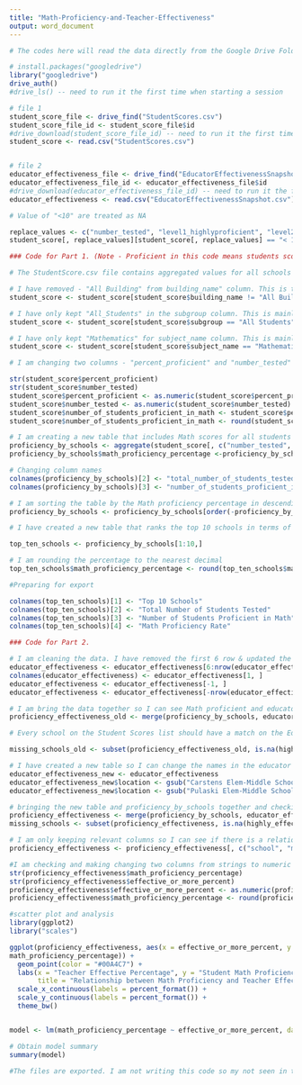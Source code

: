 ---
title: "Math-Proficiency-and-Teacher-Effectiveness"
output: word_document
---


```{r}

# The codes here will read the data directly from the Google Drive Folder where the documents were shared

# install.packages("googledrive")
library("googledrive")
drive_auth()
#drive_ls() -- need to run it the first time when starting a session

# file 1
student_score_file <- drive_find("StudentScores.csv")
student_score_file_id <- student_score_file$id
#drive_download(student_score_file_id) -- need to run it the first time when starting a session
student_score <- read.csv("StudentScores.csv")


# file 2
educator_effectiveness_file <- drive_find("EducatorEffectivenessSnapshot.csv")
educator_effectiveness_file_id <- educator_effectiveness_file$id
#drive_download(educator_effectiveness_file_id) -- need to run it the first time when starting a session
educator_effectiveness <- read.csv("EducatorEffectivenessSnapshot.csv")

```

```{r}
# Value of "<10" are treated as NA

replace_values <- c("number_tested", "level1_highlyproficient", "level2_proficient", "level3_notproficient", "level4_notproficient", "percent_proficient", "average_scaled_score")
student_score[, replace_values][student_score[, replace_values] == "< 10"] <- NA
```


```{r}
### Code for Part 1. (Note - Proficient in this code means students scoring at proficient or higher)
```


```{r}
# The StudentScore.csv file contains aggregated values for all schools in a district, broken down by grade and subgroup. In order to show students who are proficient or higher in Math at each school, I have removed done three things:

# I have removed - "All Building" from building_name" column. This is to ensure that the analysis is school-specific.
student_score <- student_score[student_score$building_name != "All Buildings", ]

# I have only kept "All_Students" in the subgroup column. This is mainly because of the Part 1 question parameter. This will give us analysis of all students at each school, and avoid any confounding factors as students  can belong to different subgroups.
student_score <- student_score[student_score$subgroup == "All Students", ]

# I have only kept "Mathematics" for subject_name column. This is mainly because of the Part 1 question parameter.
student_score <- student_score[student_score$subject_name == "Mathematics", ]

# I am changing two columns - "percent_proficient" and "number_tested" from strings to numeric data types to enable mathematical calculation and create a new column that shows the number of students who are proficient in Math. This new column is the rounded to the nearest whole number to show number of students.

str(student_score$percent_proficient)
str(student_score$number_tested)
student_score$percent_proficient <- as.numeric(student_score$percent_proficient)
student_score$number_tested <- as.numeric(student_score$number_tested)
student_score$number_of_students_proficient_in_math <- student_score$percent_proficient * student_score$number_tested
student_score$number_of_students_proficient_in_math <- round(student_score$number_of_students_proficient_in_math)
```


```{r}
# I am creating a new table that includes Math scores for all students per school. The table includes the total number of students who were tested in Math at each school, as well as the number of students who were proficient in Math. I have calculated a new column to show the Math proficiency percentage at each school.  
proficiency_by_schools <- aggregate(student_score[, c("number_tested", "number_of_students_proficient_in_math")], by = list(school = student_score$building_name), sum, na.rm = TRUE)
proficiency_by_schools$math_proficiency_percentage <-proficiency_by_schools$number_of_students_proficient_in_math * 100 / proficiency_by_schools$number_tested

# Changing column names
colnames(proficiency_by_schools)[2] <- "total_number_of_students_tested_in_math"
colnames(proficiency_by_schools)[3] <- "number_of_students_proficient_in_math"

# I am sorting the table by the Math proficiency percentage in descending order. I have decided not to round the percentage decimals because I will be selecting the top 10 schools based on their Math proficiency percentage, and I do not want the decimal points to affect the ranking in any way.
proficiency_by_schools <- proficiency_by_schools[order(-proficiency_by_schools$math_proficiency_percentage),]
```


```{r}
# I have created a new table that ranks the top 10 schools in terms of Math proficiency. The table includes three columns: the total number of students who were tested in Math at each school, the number of students who were proficient in Math, and the Math proficiency percentage for each school.

top_ten_schools <- proficiency_by_schools[1:10,]

# I am rounding the percentage to the nearest decimal
top_ten_schools$math_proficiency_percentage <- round(top_ten_schools$math_proficiency_percentage * 100) / 100
```


```{r}
#Preparing for export

colnames(top_ten_schools)[1] <- "Top 10 Schools"
colnames(top_ten_schools)[2] <- "Total Number of Students Tested"
colnames(top_ten_schools)[3] <- "Number of Students Proficient in Math"
colnames(top_ten_schools)[4] <- "Math Proficiency Rate"

```




```{r}

### Code for Part 2.

```

```{r}

# I am cleaning the data. I have removed the first 6 row & updated the title. Also, I have removed the last row.
educator_effectiveness <- educator_effectiveness[6:nrow(educator_effectiveness), ]
colnames(educator_effectiveness) <- educator_effectiveness[1, ]
educator_effectiveness <- educator_effectiveness[-1, ]
educator_effectiveness <- educator_effectiveness[-nrow(educator_effectiveness), ]

```


```{r}

# I am bring the data together so I can see Math proficient and educator effectiveness for each school together
proficiency_effectiveness_old <- merge(proficiency_by_schools, educator_effectiveness, by.x = "school", by.y = "location", all.x = TRUE)

# Every school on the Student Scores list should have a match on the Educator Effectiveness Snapshot list, so I am checking here which ones didnt match

missing_schools_old <- subset(proficiency_effectiveness_old, is.na(highly_effective))

# I have created a new table so I can change the names in the educator effectiveness to make it consisten with the student score file
educator_effectiveness_new <- educator_effectiveness
educator_effectiveness_new$location <- gsub("Carstens Elem-Middle School", "Carstens Elementary-Middle School", educator_effectiveness_new$location)
educator_effectiveness_new$location <- gsub("Pulaski Elem-Middle School", "Pulaski Elementary-Middle School", educator_effectiveness_new$location)

# bringing the new table and proficiency_by_schools together and checking that all schools matched
proficiency_effectiveness <- merge(proficiency_by_schools, educator_effectiveness_new, by.x = "school", by.y = "location", all.x = TRUE)
missing_schools <- subset(proficiency_effectiveness, is.na(highly_effective))

# I am only keeping relevant columns so I can see if there is a relationship between the math proficiency of a school’s students and the effectiveness of its teachers
proficiency_effectiveness <- proficiency_effectiveness[, c("school", "math_proficiency_percentage", "effective_or_more_percent")]

#I am checking and making changing two columns from strings to numeric data types to enable mathematical calculation
str(proficiency_effectiveness$math_proficiency_percentage)
str(proficiency_effectiveness$effective_or_more_percent)
proficiency_effectiveness$effective_or_more_percent <- as.numeric(proficiency_effectiveness$effective_or_more_percent)
proficiency_effectiveness$math_proficiency_percentage <- round(proficiency_effectiveness$math_proficiency_percentage / 100, 2)


```

```{r}
#scatter plot and analysis
library(ggplot2)
library("scales")

ggplot(proficiency_effectiveness, aes(x = effective_or_more_percent, y = 
math_proficiency_percentage)) + 
  geom_point(color = "#00A4C7") + 
  labs(x = "Teacher Effective Percentage", y = "Student Math Proficiency Percentage", 
       title = "Relationship between Math Proficiency and Teacher Effectiveness") +
  scale_x_continuous(labels = percent_format()) +
  scale_y_continuous(labels = percent_format()) +
  theme_bw()


model <- lm(math_proficiency_percentage ~ effective_or_more_percent, data = proficiency_effectiveness)

# Obtain model summary
summary(model)


```



```{r}
#The files are exported. I am not writing this code so my not seen in the path name

```

